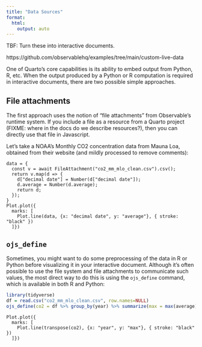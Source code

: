 ```yaml
---
title: "Data Sources"
format: 
  html:
    output: auto
---
```


TBF: Turn these into interactive documents.

https://github.com/observablehq/examples/tree/main/custom-live-data

One of Quarto's core capabilities is its ability to embed output from Python, R, etc. 
When the output produced by a Python or R computation is required in interactive documents, there are two possible simple approaches.

## File attachments

The first approach uses the notion of "file attachments" from Observable's runtime system. If you include a file as a resource from a Quarto project (FIXME: where in the docs do we describe resources?), then you can directly use that file in Javascript.

Let's take a NOAA's Monthly CO2 concentration data from Mauna Loa, obtained from their website (and mildly processed to remove comments):

```ojs
data = {
  const v = await FileAttachment("co2_mm_mlo_clean.csv").csv();
  return v.map(d => { 
    d["decimal date"] = Number(d["decimal date"]);
    d.average = Number(d.average); 
    return d; 
  });
}
Plot.plot({
  marks: [
    Plot.line(data, {x: "decimal date", y: "average"}, { stroke: "black" })
  ]})
```

## `ojs_define`

Sometimes, you might want to do some preprocessing of the data in R or Python before visualizing it in your interactive document. Although it's often possible to use the file system and file attachments to communicate such values, the most direct way to do this is using the `ojs_define` command, which is available in both R and Python:

```r
library(tidyverse)
df = read.csv("co2_mm_mlo_clean.csv", row.names=NULL)
ojs_define(co2 = df %>% group_by(year) %>% summarize(max = max(average)))
```

```ojs
Plot.plot({
  marks: [
    Plot.line(transpose(co2), {x: "year", y: "max"}, { stroke: "black" })
  ]})
```
